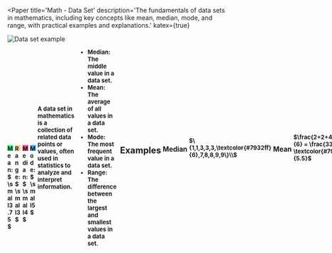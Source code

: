 

<Paper
  title='Math - Data Set'
  description='The fundamentals of data sets in mathematics, including key concepts like mean, median, mode, and range, with practical examples and explanations.'
  katex={true}
>

<Image src={Image1} alt="Data set example" />
<div style='display:flex;gap:8px;font-size:small;font-weight:bolder'>

<div style='display:flex;gap:4px;align-items:center'>
  <div style='width:1em;height:1em;background:#2bff80' />
  <span>Mean: $\small3.75$</span>
</div>

<div style='display:flex;gap:4px;align-items:center'>
  <div style='width:1em;height:1em;background:#ffd28c' />
  <span>Range: $\small3$</span>
</div>

<div style='display:flex;gap:4px;align-items:center'>
  <div style='width:1em;height:1em;background:#ff4a79' />
  <span>Median: $\small4$</span>
</div>

<div style='display:flex;gap:4px;align-items:center'>
  <div style='width:1em;height:1em;background:#4aa8ff' />
  <span>Mode: $\small5$</span>
</div>

</div>

A data set in mathematics is a collection of related data points or values, often used in statistics to analyze and interpret information.

---

- **Median**: The middle value in a data set.
- **Mean**: The average of all values in a data set.
- **Mode**: The most frequent value in a data set.
- **Range**: The difference between the largest and smallest values in a data set.

---
  
## Examples

### Median

$\{1,1,3,3,3,\textcolor{#7932ff}{6},7,8,8,9,9\}\\$

### Mean

$\frac{2+2+4+5+8+12}{6} = \frac{33}{6} = \textcolor{#7932ff}{5.5}$
> $\frac{\text{Total of all the numbers}}{\text{Count of the numbers}}$ 

### Mode

$\{2,3,3,5,\textcolor{#7932ff}{7},\textcolor{#7932ff}{7},\textcolor{#7932ff}{7},\textcolor{#7932ff}{7},9,13\}$

### Range
$
\{4,5,6,8,15,17\}\\
17-4\\
\textcolor{#7932ff}{13}
$
> $\small\text{largest number} - \text{smallest number}$
</Paper>
